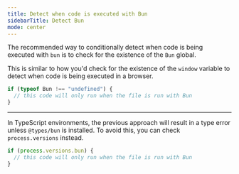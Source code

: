 ---
title: Detect when code is executed with Bun
sidebarTitle: Detect Bun
mode: center
---

The recommended way to conditionally detect when code is being executed with `bun` is to check for the existence of the `Bun` global.

This is similar to how you'd check for the existence of the `window` variable to detect when code is being executed in a browser.

```ts
if (typeof Bun !== "undefined") {
  // this code will only run when the file is run with Bun
}
```

---

In TypeScript environments, the previous approach will result in a type error unless `@types/bun` is installed. To avoid this, you can check `process.versions` instead.

```ts
if (process.versions.bun) {
  // this code will only run when the file is run with Bun
}
```
